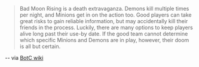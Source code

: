 >Bad Moon Rising is a death extravaganza. Demons kill multiple times per night, and Minions get in on the action too. Good players can take great risks to gain reliable information, but may accidentally kill their friends in the process. Luckily, there are many options to keep players alive long past their use-by date. If the good team cannot determine which specific Minions and Demons are in play, however, their doom is all but certain.

-- via [BotC wiki](https://wiki.bloodontheclocktower.com/Bad_Moon_Rising)

